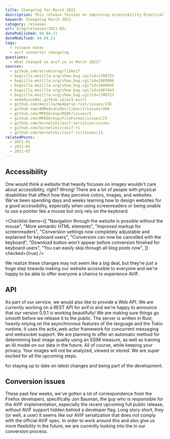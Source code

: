 ```yaml
---
title: Changelog for March 2021
description: This release focuses on improving accessibility drastically.
keyword: Changelog March 2021
category: releases
url: blog/releases/2021-03/
datePublished: 04.04.21
dateModified: 04.04.21
tags:
  - release notes
  - avif converter changelog
questions:
  - What changed on avif.io in March 2021?
sources:
  - github.com/strukturag/libheif
  - bugzilla.mozilla.org/show_bug.cgi?id=1700723
  - bugzilla.mozilla.org/show_bug.cgi?id=1689806
  - bugzilla.mozilla.org/show_bug.cgi?id=1696056
  - bugzilla.mozilla.org/show_bug.cgi?id=1687443
  - bugzilla.mozilla.org/show_bug.cgi?id=1700723
  - aomediacodec.github.io/av1-avif/
  - github.com/mozilla/mp4parse-rust/issues/236
  - github.com/AOMediaCodec/libavif/issues/480
  - github.com/MPEGGroup/MIAF/issues/5
  - github.com/MPEGGroup/FileFormat/issues/23
  - github.com/kornelski/avif-serialize/issues
  - github.com/kornelski/cavif-rs
  - github.com/kornelski/cavif-rs/issues/13
relatedPosts:
  - 2021-01
  - 2021-02
  - 2021-07
---
```


## Accessibility

One would think a website that heavily focuses on images wouldn't care about accessibility, right? Wrong! There are a lot of people with physical disabilities that affect how they perceive colors, images, and websites. We've been spending days and weeks learning how to design websites for a good accessibility, especially when using screenreaders or being unable to use a pointer like a mouse but only rely on the keyboard.

<Checklist
  items={[
    "Navigation through the website is possible without the mouse",
    "More semantic HTML elements",
    "Improved markup for screenreaders",
    "Conversion settings now completely adjustable and explained for keyboard users",
    "Conversion can now be cancelled with the keyboard",
    "Download button won't appear before conversion finished for keyboard users",
    "You can easily skip through all blog posts now",
  ]}
  checked={true}
/>

We realize these changes may not seem like a big deal, but they're just a huge step towards making our website accessible to everyone and we're happy to be able to offer everyone a chance to experience AVIF.

## API

As part of our service, we would also like to provide a Web API. We are currently working on a REST API for avif.io and we're happy to announce that our version 0.0.1 is working beautifully! We are making sure things go smooth before we release it to the public. The server is written in Rust, heavily relying on the asynchronous features of the language and the Tokio runtime. It uses the actix_web actor framework for concurrent messaging and websocket support. We are planning to offer an automatic method for determining best image quality using an SSIM measure, as well as training an AI model on our data in the future. All of course, while keeping your privacy. Your images will not be analyzed, viewed or stored. We are super excited for all the upcoming steps.

<Link text="Join our Discord" href="discord.com/invite/6w42YpF5hm" />
for staying up to date on latest changes and being part of the development.

## Conversion issues

These past few weeks, we've gotten a lot of correspondence from the Firefox developers, specifically Jon Bauman, the guy who is responsible for the AVIF implementation, especially the recent upcoming full public release, without AVIF support hidden behind a developer flag. Long story short, they (or well, a user) <Link
  text="experienced a few bugs when it comes to our converter."
  href="bugzilla.mozilla.org/show_bug.cgi?id=1700723"
  ext
/> It seems like our AVIF serialization <Link
  text="is running with a third party dependency"
  href="github.com/mozilla/mp4parse-rust/issues/236"
  ext
/> that does not comply with the official AVIF spec. In order to work around this and also give us more flexibility in the future, we are currently looking into the <Link text="inclusion of libheif" href="github.com/strukturag/libheif" /> in our conversion process.
